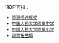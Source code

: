 “'''RDF'''”可指：
* [[資源描述框架|資源描述框架]]
* [[中国人民大学附属中学|中国人民大学附属中学]]
* [[中国人民大学附属小学|中国人民大学附属小学]]
* [[現實扭曲場|現實扭曲場]]
{{disambig}}